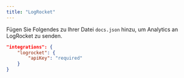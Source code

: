 ```yaml
---
title: "LogRocket"
---
```


Fügen Sie Folgendes zu Ihrer Datei `docs.json` hinzu, um Analytics an LogRocket zu senden.

```json Analytics options in docs.json
"integrations": {
    "logrocket": {
        "apiKey": "required"
    }
}
```
